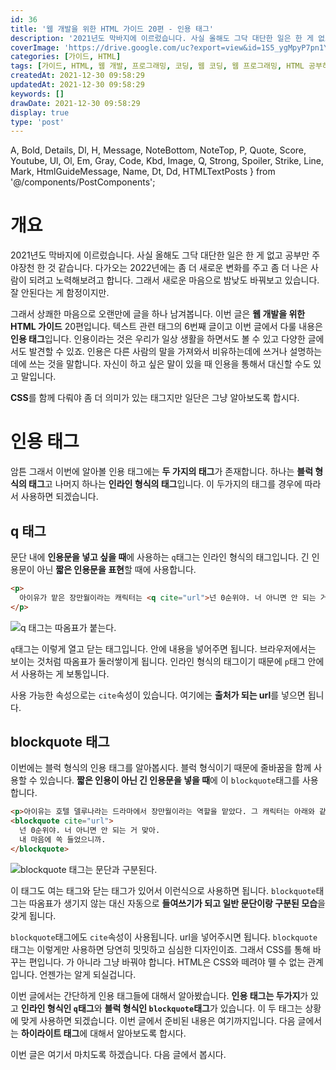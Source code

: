 ```yaml
---
id: 36
title: '웹 개발을 위한 HTML 가이드 20편 - 인용 태그'
description: '2021년도 막바지에 이르렀습니다. 사실 올해도 그닥 대단한 일은 한 게 없고 공부만 주야장천 한 것 같습니다. 다가오는 2022년에는 좀 더 새로운 변화를 주고 좀 더 나은 사람이 되려고 노력해보려고 합니다. 그래서 새로운 마음으로 밤낮도 바꿔보고 있습니다. 잘 안된다는 게 함정이지만. 그래서 상쾌한 마음으로 오랜만에 글을 하나 남겨봅니다. 이번 글은 웹 개발을 위한 HTML 가이드 20편입니다. 텍스트 관련 태그의 6번째 글이고 이번 글에서 다룰 내용은 인용 태그입니다. 인용이라는 것은 우리가 일상 생활을 하면서도 볼 수 있고 다양한 글에서도 발견할 수 있죠. 인용은 다른 사람의 말을 가져와서 비유하는데에 쓰거나 설명하는데에 쓰는 것을 말합니다. 자신이 하고 싶은 말이 있을 때 인용을 통해서 대신할 수도 있고 말입니다.'
coverImage: 'https://drive.google.com/uc?export=view&id=1S5_ygMpyP7pn1YANEsmHu8xaq9M69YMJ'
categories: [가이드, HTML]
tags: [가이드, HTML, 웹 개발, 프로그래밍, 코딩, 웹 코딩, 웹 프로그래밍, HTML 공부하기, HTML 초보, 인용 태그, q 태그, blockquote 태그]
createdAt: 2021-12-30 09:58:29
updatedAt: 2021-12-30 09:58:29
keywords: []
drawDate: 2021-12-30 09:58:29
display: true
type: 'post'
---
```


  A, Bold, Details, Dl, H, Message, NoteBottom, NoteTop, P,
  Quote, Score, Youtube, Ul, Ol, Em, Gray, Code, Kbd, Image,
  Q, Strong, Spoiler, Strike, Line, Mark, HtmlGuideMessage, Name,
  Dt, Dd, HTMLTextPosts
} from '@/components/PostComponents';

<HtmlGuideMessage />

<HTMLTextPosts />

# 개요
2021년도 막바지에 이르렀습니다. 사실 올해도 그닥 대단한 일은 한 게 없고 공부만 주야장천 한 것 같습니다. 다가오는 2022년에는 좀 더 새로운 변화를 주고 좀 더 나은 사람이 되려고 노력해보려고 합니다. 그래서 새로운 마음으로 밤낮도 바꿔보고 있습니다. 잘 안된다는 게 함정이지만.

그래서 상쾌한 마음으로 오랜만에 글을 하나 남겨봅니다. 이번 글은 **웹 개발을 위한 HTML 가이드** 20편입니다. 텍스트 관련 태그의 6번째 글이고 이번 글에서 다룰 내용은 **인용 태그**입니다. 인용이라는 것은 우리가 일상 생활을 하면서도 볼 수 있고 다양한 글에서도 발견할 수 있죠. 인용은 다른 사람의 말을 가져와서 비유하는데에 쓰거나 설명하는데에 쓰는 것을 말합니다. 자신이 하고 싶은 말이 있을 때 인용을 통해서 대신할 수도 있고 말입니다.

**CSS**를 함께 다뤄야 좀 더 의미가 있는 태그지만 일단은 그냥 알아보도록 합시다.

# 인용 태그
암튼 그래서 이번에 알아볼 인용 태그에는 **두 가지의 태그**가 존재합니다. 하나는 **블럭 형식의 태그**고 나머지 하나는 **인라인 형식의 태그**입니다. 이 두가지의 태그를 경우에 따라서 사용하면 되겠습니다.

## q 태그
문단 내에 **인용문을 넣고 싶을 때**에 사용하는 `q`태그는 인라인 형식의 태그입니다. 긴 인용문이 아닌 **짧은 인용문을 표현**할 때에 사용합니다.

```html file=q.html
<p>
  아이유가 맡은 장만월이라는 캐릭터는 <q cite="url">넌 0순위야. 너 아니면 안 되는 거 맞아. 내 마음에 쏙 들었으니까.</q> 라는 말을 한 적이 있다.
</p>
```

![q 태그는 따옴표가 붙는다.](https://drive.google.com/uc?export=view&id=1U-Cps5tBoWcDnftiyjx3VC8aNkUp2BfQ)

`q`태그는 이렇게 열고 닫는 태그입니다. 안에 내용을 넣어주면 됩니다. 브라우저에서는 보이는 것처럼 따옴표가 둘러쌓이게 됩니다. 인라인 형식의 태그이기 때문에 `p`태그 안에서 사용하는 게 보통입니다.

사용 가능한 속성으로는 `cite`속성이 있습니다. 여기에는 **출처가 되는 url**를 넣으면 됩니다.

## blockquote 태그
이번에는 블럭 형식의 인용 태그를 알아봅시다. 블럭 형식이기 때문에 줄바꿈을 함께 사용할 수 있습니다. **짧은 인용이 아닌 긴 인용문을 넣을 때**에 이 `blockquote`태그를 사용합니다.

```html file=blockquote.html
<p>아이유는 호텔 델루나라는 드라마에서 장만월이라는 역할을 맡았다. 그 캐릭터는 아래와 같은 대사를 한 적이 있다.</p>
<blockquote cite="url">
  넌 0순위야. 너 아니면 안 되는 거 맞아.
  내 마음에 쏙 들었으니까.
</blockquote>
```

![blockquote 태그는 문단과 구분된다.](https://drive.google.com/uc?export=view&id=1aZtSZNoX3xeKIvPhvOC1sQNAeg0Co5RG)

이 태그도 여는 태그와 닫는 태그가 있어서 이런식으로 사용하면 됩니다. `blockquote`태그는 따옴표가 생기지 않는 대신 자동으로 **들여쓰기가 되고 일반 문단이랑 구분된 모습**을 갖게 됩니다.

`blockquote`태그에도 `cite`속성이 사용됩니다. url을 넣어주시면 됩니다. `blockquote`태그는 이렇게만 사용하면 당연히 밋밋하고 심심한 디자인이죠. 그래서 CSS를 통해 바꾸는 편입니다. 가 아니라 그냥 바꿔야 합니다. HTML은 CSS와 떼려야 뗄 수 없는 관계입니다. 언젠가는 알게 되실겁니다.

<Line />

이번 글에서는 간단하게 인용 태그들에 대해서 알아봤습니다. **인용 태그는 두가지**가 있고 **인라인 형식인 `q`태그**와 **블럭 형식인 `blockquote`태그**가 있습니다. 이 두 태그는 상황에 맞게 사용하면 되겠습니다. 이번 글에서 준비된 내용은 여기까지입니다. 다음 글에서는 **하이라이트 태그**에 대해서 알아보도록 합시다.

이번 글은 여기서 마치도록 하겠습니다. 다음 글에서 봅시다.
